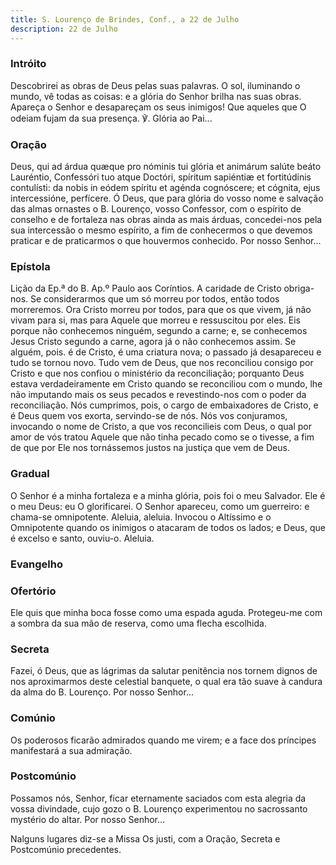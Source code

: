 ```yaml
---
title: S. Lourenço de Brindes, Conf., a 22 de Julho
description: 22 de Julho
---
```


### Intróito

<div class="side-by-side not-content">
  <span></span>
  <span>
    Descobrirei as obras de Deus pelas suas palavras. O sol, iluminando o mundo,
    vê todas as coisas: e a glória do Senhor brilha nas suas obras. Apareça o
    Senhor e desapareçam os seus inimigos! Que aqueles que O odeiam fujam da sua
    presença. ℣. Glória ao Pai...
  </span>
</div>

### Oração

<div class="side-by-side not-content">
  <span>
    Deus, qui ad árdua quæque pro nóminis tui glória et animárum salúte beáto
    Lauréntio, Confessóri tuo atque Doctóri, spíritum sapiéntiæ et fortitúdinis
    contulísti: da nobis in eódem spíritu et agénda cognóscere; et cógnita, ejus
    intercessióne, perfícere.
  </span>
  <span>
    Ó Deus, que para glória do vosso nome e salvação das almas ornastes o B.
    Lourenço, vosso Confessor, com o espírito de conselho e de fortaleza nas
    obras ainda as mais árduas, concedei-nos pela sua intercessão o mesmo
    espírito, a fim de conhecermos o que devemos praticar e de praticarmos o que
    houvermos conhecido. Por nosso Senhor...
  </span>
</div>

### Epístola

<div class="side-by-side not-content">
  <span></span>
  <span>Lição da Ep.ª do B. Ap.º Paulo aos Coríntios.</span>
  <span></span>
  <span>
    A caridade de Cristo obriga-nos. Se considerarmos que um só morreu por
    todos, então todos morreremos. Ora Cristo morreu por todos, para que os que
    vivem, já não vivam para si, mas para Aquele que morreu e ressuscitou por
    eles. Eis porque não conhecemos ninguém, segundo a carne; e, se conhecemos
    Jesus Cristo segundo a carne, agora já o não conhecemos assim. Se alguém,
    pois. é de Cristo, é uma criatura nova; o passado já desapareceu e tudo se
    tornou novo. Tudo vem de Deus, que nos reconciliou consigo por Cristo e que
    nos confiou o ministério da reconciliação; porquanto Deus estava
    verdadeiramente em Cristo quando se reconciliou com o mundo, lhe não
    imputando mais os seus pecados e revestindo-nos com o poder da
    reconciliação. Nós cumprimos, pois, o cargo de embaixadores de Cristo, e é
    Deus quem vos exorta, servindo-se de nós. Nós vos conjuramos, invocando o
    nome de Cristo, a que vos reconcilieis com Deus, o qual por amor de vós
    tratou Aquele que não tinha pecado como se o tivesse, a fim de que por Ele
    nos tornássemos justos na justiça que vem de Deus.
  </span>
</div>

### Gradual

<div class="side-by-side not-content">
  <span></span>
  <span>
    O Senhor é a minha fortaleza e a minha glória, pois foi o meu Salvador. Ele
    é o meu Deus: eu O glorificarei. O Senhor apareceu, como um guerreiro: e
    chama-se omnipotente.
  </span>
  <span></span>
  <span>
    Aleluia, aleluia. Invocou o Altíssimo e o Omnipotente quando os inimigos o
    atacaram de todos os lados; e Deus, que é excelso e santo, ouviu-o. Aleluia.
  </span>
</div>

### Evangelho


<LinkCard
  href="/missal/pentecostes/sextafeirapentecostes#evangelho"
  title="Sexta-feira das Têmporas de Pentecostes - Estação nos Doze Apóstolos"
/>

### Ofertório

<div class="side-by-side not-content">
  <span></span>
  <span>
    Ele quis que minha boca fosse como uma espada aguda. Protegeu-me com a
    sombra da sua mão de reserva, como uma flecha escolhida.
  </span>
</div>

### Secreta

<div class="side-by-side not-content">
  <span></span>
  <span>
    Fazei, ó Deus, que as lágrimas da salutar penitência nos tornem dignos de
    nos aproximarmos deste celestial banquete, o qual era tão suave à candura da
    alma do B. Lourenço. Por nosso Senhor...
  </span>
</div>

### Comúnio

<div class="side-by-side not-content">
  <span></span>
  <span>
    Os poderosos ficarão admirados quando me virem; e a face dos príncipes
    manifestará a sua admiração.
  </span>
</div>

### Postcomúnio

<div class="side-by-side not-content">
  <span></span>
  <span>
    Possamos nós, Senhor, ficar eternamente saciados com esta alegria da vossa
    divindade, cujo gozo o B. Lourenço experimentou no sacrossanto mystério do
    altar. Por nosso Senhor...
  </span>
</div>

Nalguns lugares diz-se a Missa Os justi, com a Oração, Secreta e Postcomúnio precedentes.

<LinkCard
  href="/missal/comum/14confessoresnaopontifices1"
  title="Confessores não Pontífices - Missa Os justi"
/>

